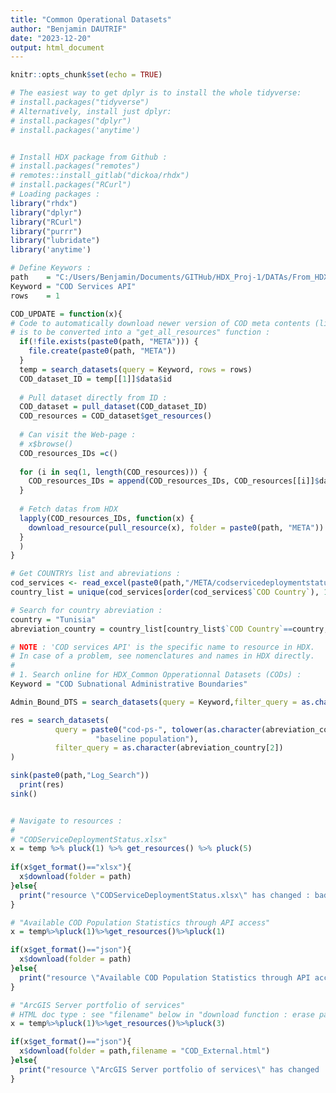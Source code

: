 ```yaml
---
title: "Common Operational Datasets"
author: "Benjamin DAUTRIF"
date: "2023-12-20"
output: html_document
---
```


```r
knitr::opts_chunk$set(echo = TRUE)

# The easiest way to get dplyr is to install the whole tidyverse:
# install.packages("tidyverse")
# Alternatively, install just dplyr:
# install.packages("dplyr")
# install.packages('anytime')


# Install HDX package from Github :
# install.packages("remotes")
# remotes::install_gitlab("dickoa/rhdx")
# install.packages("RCurl")
# Loading packages :
library("rhdx")
library("dplyr")
library("RCurl")
library("purrr")
library("lubridate")
library('anytime')
```

```r
# Define Keywors : 
path    = "C:/Users/Benjamin/Documents/GITHub/HDX_Proj-1/DATAs/From_HDX/COD/"
Keyword = "COD Services API"
rows    = 1
```

```r
COD_UPDATE = function(x){
# Code to automatically download newer version of COD meta contents (list to make in text)
# is to be converted into a "get_all_resources" function : 
  if(!file.exists(paste0(path, "META"))) {
    file.create(paste0(path, "META"))
  }
  temp = search_datasets(query = Keyword, rows = rows)
  COD_dataset_ID = temp[[1]]$data$id
  
  # Pull dataset directly from ID :
  COD_dataset = pull_dataset(COD_dataset_ID)
  COD_resources = COD_dataset$get_resources()
  
  # Can visit the Web-page :
  # x$browse()
  COD_resources_IDs =c()
  
  for (i in seq(1, length(COD_resources))) {
    COD_resources_IDs = append(COD_resources_IDs, COD_resources[[i]]$data$id)
  }
  
  # Fetch datas from HDX
  lapply(COD_resources_IDs, function(x) {
    download_resource(pull_resource(x), folder = paste0(path, "META"))
  }
  )
}
```

```r
# Get COUNTRYs list and abreviations : 
cod_services <- read_excel(paste0(path,"/META/codservicedeploymentstatus.xlsx"))
country_list = unique(cod_services[order(cod_services$`COD Country`), 1:2])

# Search for country abreviation : 
country = "Tunisia"
abreviation_country = country_list[country_list$`COD Country`==country,]

# NOTE : 'COD services API' is the specific name to resource in HDX. 
# In case of a problem, see nomenclatures and names in HDX directly.
#
# 1. Search online for HDX_Common Opperationnal Datasets (CODs) :
Keyword = "COD Subnational Administrative Boundaries"

Admin_Bound_DTS = search_datasets(query = Keyword,filter_query = as.character(abreviation_country[2]))

res = search_datasets(
          query = paste0("cod-ps-", tolower(as.character(abreviation_country[2])),
                   "baseline population"),
          filter_query = as.character(abreviation_country[2])
)

sink(paste0(path,"Log_Search"))
  print(res)
sink()


# Navigate to resources : 
# 
# "CODServiceDeploymentStatus.xlsx"
x = temp %>% pluck(1) %>% get_resources() %>% pluck(5)
 
if(x$get_format()=="xlsx"){
  x$download(folder = path) 
}else{
  print("resource \"CODServiceDeploymentStatus.xlsx\" has changed : bad format")
}

# "Available COD Population Statistics through API access"
x = temp%>%pluck(1)%>%get_resources()%>%pluck(1)

if(x$get_format()=="json"){
  x$download(folder = path) 
}else{
  print("resource \"Available COD Population Statistics through API access\" has changed : bad format")
}

# "ArcGIS Server portfolio of services"
# HTML doc type : see "filename" below in "download function : erase param to get JSON)
x = temp%>%pluck(1)%>%get_resources()%>%pluck(3)

if(x$get_format()=="json"){
  x$download(folder = path,filename = "COD_External.html")
}else{
  print("resource \"ArcGIS Server portfolio of services\" has changed : bad format")
}
```

